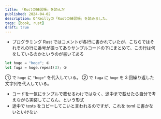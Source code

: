 ```yaml
---
title: 「Rustの練習帳」を読んだ
published: 2024-04-02
description: O'Reillyの「Rustの練習帳」を読みました。
tags: [book, rust]
draft: true
---
```


- プログラミング Rust ではコメントが各行に書かれていたが、こちらではそれぞれの行に番号が振ってありサンプルコードの下にまとめて、この行は何をしているのかというのが書いてある


```rs
let hoge = "hoge"; ①
let fuga = hoge.repeat(3); ②
```
① で `hoge` に `"hoge"` を代入している。
② で `fuga` に `hoge` を 3 回繰り返した文字列を代入している。

- コードを一気にサンプルで載せるわけではなく、途中まで載せたら自分で考えながら実装してごらん、という形式
- 途中で tests をコピーしてこいと言われるのですが、これを toml に書かないといけない
